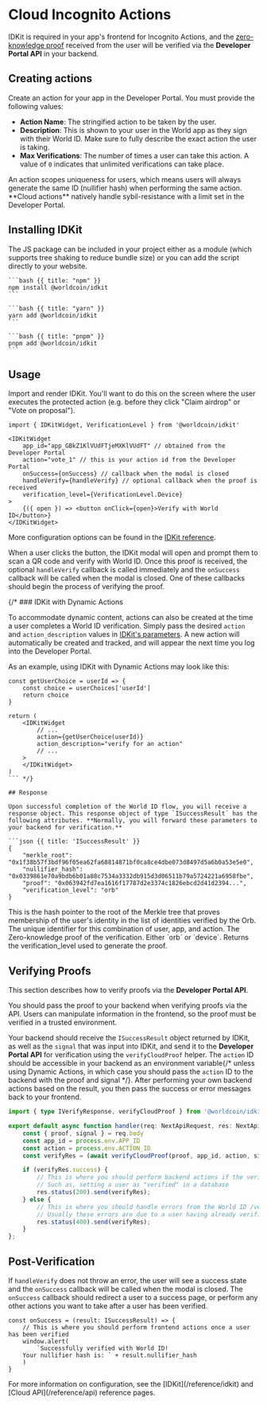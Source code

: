 # Cloud Incognito Actions

IDKit is required in your app's frontend for Incognito Actions, and the [zero-knowledge proof](/concepts#vocabulary) received from the user will be verified via the **Developer Portal API** in your backend.

## Creating actions

Create an action for your app in the Developer Portal. You must provide the following values:

-   **Action Name**: The stringified action to be taken by the user.
-   **Description**: This is shown to your user in the World app as they sign with their World ID. Make sure to fully describe the exact action the user is taking.
-   **Max Verifications**: The number of times a user can take this action. A value of `0` indicates that unlimited verifications can take place.

<Note>
	An action scopes uniqueness for users, which means users will always generate the same ID (nullifier hash) when
	performing the same action. **Cloud actions** natively handle sybil-resistance with a limit set in the Developer
	Portal.
</Note>

## Installing IDKit

The JS package can be included in your project either as a module (which supports tree shaking to reduce bundle size) or you can add the script directly to your website.

<CodeGroup title="Install IDKit">

    ```bash {{ title: "npm" }}
    npm install @worldcoin/idkit
    ```

    ```bash {{ title: "yarn" }}
    yarn add @worldcoin/idkit
    ```

    ```bash {{ title: "pnpm" }}
    pnpm add @worldcoin/idkit
    ```

</CodeGroup>

## Usage

Import and render IDKit. You'll want to do this on the screen where the user executes the protected action (e.g. before they click "Claim airdrop" or "Vote on proposal").

```tsx
import { IDKitWidget, VerificationLevel } from '@worldcoin/idkit'

<IDKitWidget
	app_id="app_GBkZ1KlVUdFTjeMXKlVUdFT" // obtained from the Developer Portal
	action="vote_1" // this is your action id from the Developer Portal
	onSuccess={onSuccess} // callback when the modal is closed
	handleVerify={handleVerify} // optional callback when the proof is received
	verification_level={VerificationLevel.Device}
>
	{({ open }) => <button onClick={open}>Verify with World ID</button>}
</IDKitWidget>
```

More configuration options can be found in the [IDKit reference](/reference/idkit).

When a user clicks the button, the IDKit modal will open and prompt them to scan a QR code and verify with World ID. Once this proof is received, the optional `handleVerify` callback is called immediately and the `onSuccess` callback will be called when the modal is closed.
One of these callbacks should begin the process of verifying the proof.

{/* ### IDKit with Dynamic Actions

To accommodate dynamic content, actions can also be created at the time a user completes a World ID verification. Simply pass the desired `action` and `action_description` values in [IDKit's parameters](/reference/idkit#parameters). A new action will automatically be created and tracked, and will appear the next time you log into the Developer Portal.

As an example, using IDKit with Dynamic Actions may look like this:

```tsx
const getUserChoice = userId => {
	const choice = userChoices['userId']
	return choice
}

return (
    <IDKitWidget
        // ...
        action={getUserChoice(userId)}
        action_description="verify for an action"
        // ... 
    >
    </IDKitWidget>
)
``` */}

## Response

Upon successful completion of the World ID flow, you will receive a response object. This response object of type `ISuccessResult` has the following attributes. **Normally, you will forward these parameters to your backend for verification.**

```json {{ title: 'ISuccessResult' }}
{
	"merkle_root": "0x1f38b57f3bdf96f05ea62fa68814871bf0ca8ce4dbe073d8497d5a6b0a53e5e0",
	"nullifier_hash": "0x0339861e70a9bdb6b01a88c7534a3332db915d3d06511b79a5724221a6958fbe",
	"proof": "0x063942fd7ea1616f17787d2e3374c1826ebcd2d41d2394...",
	"verification_level": "orb"
}
```

<Properties>
	<Property name="merkle_root" type="string">
		This is the hash pointer to the root of the Merkle tree that proves membership of the user's identity in the
		list of identities verified by the Orb.
	</Property>
	<Property name="nullifier_hash" type="string">
		The unique identifier for this combination of user, app, and action.
	</Property>
	<Property name="proof" type="string">
		The Zero-knowledge proof of the verification.
	</Property>
	<Property name="verification_level" type='"orb" | "device"'>
		Either `orb` or `device`. Returns the verification_level used to generate the proof.
	</Property>
</Properties>

## Verifying Proofs

This section describes how to verify proofs via the **Developer Portal API**.

<Note type="warning">
	You should pass the proof to your backend when verifying proofs via the API. Users can manipulate information in the
	frontend, so the proof must be verified in a trusted environment.
</Note>

Your backend should receive the `ISuccessResult` object returned by IDKit, as well as the `signal` that was input into IDKit, and send it to the **Developer Portal API** for verification using the `verifyCloudProof` helper.
The `action` ID should be accessible in your backend as an environment variable{/* unless using Dynamic Actions, in which case you should pass the `action` ID to the backend with the proof and signal */}.
After performing your own backend actions based on the result, you then pass the success or error messages back to your frontend.

```typescript {{ title: 'pages/api/verify.ts' }}
import { type IVerifyResponse, verifyCloudProof } from '@worldcoin/idkit'

export default async function handler(req: NextApiRequest, res: NextApiResponse) {
	const { proof, signal } = req.body
    const app_id = process.env.APP_ID
    const action = process.env.ACTION_ID
	const verifyRes = (await verifyCloudProof(proof, app_id, action, signal)) as IVerifyResponse

    if (verifyRes.success) {
        // This is where you should perform backend actions if the verification succeeds
        // Such as, setting a user as "verified" in a database
        res.status(200).send(verifyRes);
    } else {
        // This is where you should handle errors from the World ID /verify endpoint. 
        // Usually these errors are due to a user having already verified.
        res.status(400).send(verifyRes);
    }
};
```

## Post-Verification

If `handleVerify` does not throw an error, the user will see a success state and the `onSuccess` callback will be called when the modal is closed. The `onSuccess` callback should redirect a user to a success page, or perform any other actions you want to take after a user has been verified.

```tsx {{ title: 'pages/index.tsx' }}
const onSuccess = (result: ISuccessResult) => {
	// This is where you should perform frontend actions once a user has been verified
	window.alert(
		`Successfully verified with World ID!
    Your nullifier hash is: ` + result.nullifier_hash
	)
}
```

<Note>
	For more information on configuration, see the [IDKit](/reference/idkit) and [Cloud API](/reference/api) reference
	pages.
</Note>
